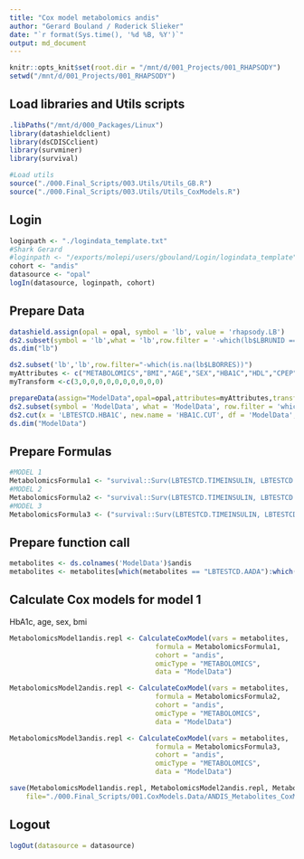 ```yaml
---
title: "Cox model metabolomics andis"
author: "Gerard Bouland / Roderick Slieker"
date: "`r format(Sys.time(), '%d %B, %Y')`"
output: md_document
---
```


```r
knitr::opts_knit$set(root.dir = "/mnt/d/001_Projects/001_RHAPSODY")
setwd("/mnt/d/001_Projects/001_RHAPSODY")
```

## Load libraries and Utils scripts

```r
.libPaths("/mnt/d/000_Packages/Linux")
library(datashieldclient)
library(dsCDISCclient)
library(survminer)
library(survival)

#Load utils
source("./000.Final_Scripts/003.Utils/Utils_GB.R")
source("./000.Final_Scripts/003.Utils/Utils_CoxModels.R")
```

## Login

```r
loginpath <- "./logindata_template.txt"
#Shark Gerard
#loginpath <- "/exports/molepi/users/gbouland/Login/logindata_template"
cohort <- "andis"
datasource <- "opal"
logIn(datasource, loginpath, cohort)
```

## Prepare Data

```r
datashield.assign(opal = opal, symbol = 'lb', value = 'rhapsody.LB')
ds2.subset(symbol = 'lb',what = 'lb',row.filter = '-which(lb$LBRUNID == "Run1")')
ds.dim("lb")

ds2.subset('lb','lb',row.filter="-which(is.na(lb$LBORRES))")
myAttributes <- c("METABOLOMICS","BMI","AGE","SEX","HBA1C","HDL","CPEP","DIABDUR","TIMEINSULIN","TIMEINSULINSTATUS","MEDICATION")
myTransform <-c(3,0,0,0,0,0,0,0,0,0,0)

prepareData(assign="ModelData",opal=opal,attributes=myAttributes,transformVector=myTransform, plusOne = TRUE)
ds2.subset(symbol = 'ModelData', what = 'ModelData', row.filter = 'which(!is.na(ModelData$LBTESTCD.TIMEINSULINSTATUS))')
ds2.cut(x = 'LBTESTCD.HBA1C', new.name = 'HBA1C.CUT', df = 'ModelData', breaks = c(0,53,75,140), datasources = opal)
ds.dim("ModelData")
```



## Prepare Formulas
```r
#MODEL 1 
MetabolomicsFormula1 <- "survival::Surv(LBTESTCD.TIMEINSULIN, LBTESTCD.TIMEINSULINSTATUS) ~ %s + survival::strata(HBA1C.CUT) + age + sex + VSTESTCD.BMI"
#MODEL 2
MetabolomicsFormula2 <- "survival::Surv(LBTESTCD.TIMEINSULIN, LBTESTCD.TIMEINSULINSTATUS) ~ %s + survival::strata(HBA1C.CUT) + age + sex + VSTESTCD.BMI + LBTESTCD.HDL + LBTESTCD.CPEP "
#MODEL 3
MetabolomicsFormula3 <- ("survival::Surv(LBTESTCD.TIMEINSULIN, LBTESTCD.TIMEINSULINSTATUS) ~ %s + survival::strata(HBA1C.CUT) + age + sex + VSTESTCD.BMI + LBTESTCD.HDL + LBTESTCD.CPEP + DIABETESDURATION + glucoselowering")
```

## Prepare  function call
```r
metabolites <- ds.colnames('ModelData')$andis
metabolites <- metabolites[which(metabolites == "LBTESTCD.AADA"):which(metabolites=="LBTESTCD.Tyr")]
```


## Calculate Cox models for model 1

HbA1c, age, sex, bmi

```r
MetabolomicsModel1andis.repl <- CalculateCoxModel(vars = metabolites,
                                    formula = MetabolomicsFormula1,
                                    cohort = "andis",
                                    omicType = "METABOLOMICS",
                                    data = "ModelData")
```

```r
MetabolomicsModel2andis.repl <- CalculateCoxModel(vars = metabolites,
                                    formula = MetabolomicsFormula2,
                                    cohort = "andis",
                                    omicType = "METABOLOMICS",
                                    data = "ModelData")
```


```r
MetabolomicsModel3andis.repl <- CalculateCoxModel(vars = metabolites,
                                    formula = MetabolomicsFormula3,
                                    cohort = "andis",
                                    omicType = "METABOLOMICS",
                                    data = "ModelData")
```

```r
save(MetabolomicsModel1andis.repl, MetabolomicsModel2andis.repl, MetabolomicsModel3andis.repl, 
    file="./000.Final_Scripts/001.CoxModels.Data/ANDIS_Metabolites_CoxModel_1_adjusted_repl.RData")
```

## Logout
```r
logOut(datasource = datasource)
```
